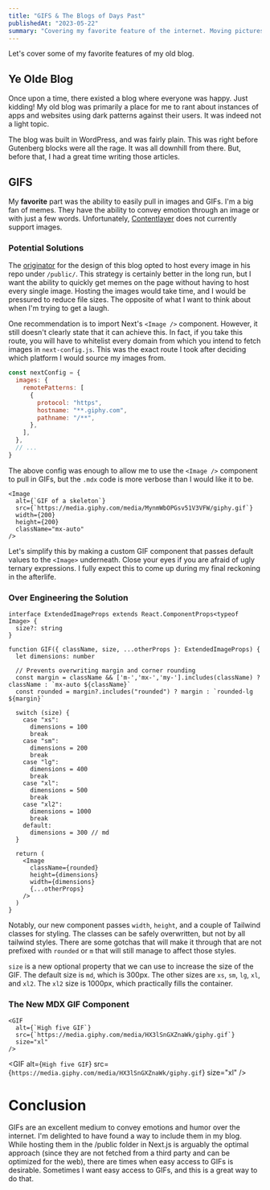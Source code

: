 ```yaml
---
title: "GIFS & The Blogs of Days Past"
publishedAt: "2023-05-22"
summary: "Covering my favorite feature of the internet. Moving pictures!"
---
```


Let's cover some of my favorite features of my old blog. 

## Ye Olde Blog

Once upon a time, there existed a blog where everyone was happy. Just kidding! My old blog was primarily a place for me to rant about instances of apps and websites using dark patterns against their users. It was indeed not a light topic.

The blog was built in WordPress, and was fairly plain. This was right before Gutenberg blocks were all the rage. It was all downhill from there. But, before that, I had a great time writing those articles.

## GIFS

My **favorite** part was the ability to easily pull in images and GIFs. I'm a big fan of memes. They have the ability to convey emotion through an image or with just a few words. Unfortunately, [Contentlayer](https://www.contentlayer.dev/docs/environments/nextjs#working-with-images) does not currently support images. 

<Caption className="mx-auto" value="This is what I think about that">
  <GIF alt="GIF of Jennifer Lawrence saying 'Yeah, okay'" src="https://www.reactiongifs.com/r/jlaw-whtvr.gif"/>
</Caption>

### Potential Solutions

The [originator](https://leerob.io/) for the design of this blog opted to host every image in his repo under `/public/`. This strategy is certainly better in the long run, but I want the ability to quickly get memes on the page without having to host every single image. Hosting the images would take time, and I would be pressured to reduce file sizes. The opposite of what I want to think about when I'm trying to get a laugh.

<GIF size="xl" alt="GIF of guy saying 'Absolutely not'" src="https://media.giphy.com/media/H1YMguVrVeI0Xz5c8v/giphy.gif"/>

One recommendation is to import Next's `<Image />` component. However, it still doesn't clearly state that it can achieve this. In fact, if you take this route, you will have to whitelist every domain from which you intend to fetch images in `next-config.js`. This was the exact route I took after deciding which platform I would source my images from.

```js title="next-config.js"
const nextConfig = {
  images: {
    remotePatterns: [
      {
        protocol: "https",
        hostname: "**.giphy.com",
        pathname: "/**",
      },
    ],
  },
  // ...
}
```

The above config was enough to allow me to use the `<Image />` component to pull in GIFs, but the `.mdx` code is more verbose than I would like it to be.

```tsx
<Image
  alt={`GIF of a skeleton`}
  src={`https://media.giphy.com/media/MynmWbOPGsv51V3VFW/giphy.gif`}
  width={200}
  height={200}
  className="mx-auto"
/>
```

Let's simplify this by making a custom GIF component that passes default values to the `<Image>` underneath. Close your eyes if you are afraid of ugly ternary expressions. I fully expect this to come up during my final reckoning in the afterlife.

### Over Engineering the Solution

```tsx title="./components/mdx.tsx"
interface ExtendedImageProps extends React.ComponentProps<typeof Image> {
  size?: string
}

function GIF({ className, size, ...otherProps }: ExtendedImageProps) {
  let dimensions: number

  // Prevents overwriting margin and corner rounding
  const margin = className && ['m-','mx-','my-'].includes(className) ? className : `mx-auto ${className}`
  const rounded = margin?.includes("rounded") ? margin : `rounded-lg ${margin}`

  switch (size) {
    case "xs":
      dimensions = 100
      break
    case "sm":
      dimensions = 200
      break
    case "lg":
      dimensions = 400
      break
    case "xl":
      dimensions = 500
      break
    case "xl2":
      dimensions = 1000
      break
    default:
      dimensions = 300 // md
  }

  return (
    <Image
      className={rounded}
      height={dimensions}
      width={dimensions}
      {...otherProps}
    />
  )
}
```

Notably, our new component passes `width`, `height`, and a couple of Tailwind classes for styling. The classes can be safely overwritten, but not by all tailwind styles. There are some gotchas that will make it through that are not prefixed with `rounded` or `m` that will still manage to affect those styles.

`size` is a new optional property that we can use to increase the size of the GIF. The default size is `md`, which is 300px. The other sizes are `xs`, `sm`, `lg`, `xl`, and `xl2`. The `xl2` size is 1000px, which practically fills the container.

### The New MDX GIF Component

```tsx
<GIF
  alt={`High five GIF`}
  src={`https://media.giphy.com/media/HX3lSnGXZnaWk/giphy.gif`}
  size="xl"
/>
```

<GIF
  alt={`High five GIF`}
  src={`https://media.giphy.com/media/HX3lSnGXZnaWk/giphy.gif`}
  size="xl"
/>

# Conclusion

GIFs are an excellent medium to convey emotions and humor over the internet. I'm delighted to have found a way to include them in my blog. While hosting them in the /public folder in Next.js is arguably the optimal approach (since they are not fetched from a third party and can be optimized for the web), there are times when easy access to GIFs is desirable. Sometimes I want easy access to GIFs, and this is a great way to do that.




